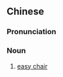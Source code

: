 {{also|安乐椅}}
==Chinese==
{{zh-forms|s=安乐椅|type=21}}

===Pronunciation===
{{zh-pron
|m=ānlèyǐ
|c=on1 lok6 ji2
|h=pfs=ôn-lo̍k-yí
|mn=an-lo̍k-í
|cat=n
}}

===Noun===
{{zh-noun}}

# [[easy chair]] {{zh-mw|張|m:把}}

{{zh-cat|Chairs}}